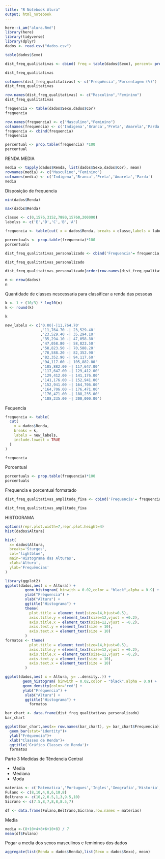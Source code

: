 ```yaml
---
title: "R Notebook Alura"
output: html_notebook
---
```


```r
here::i_am("alura.Rmd")
library(here)
library(tidyverse)
library(dplyr)
dados <- read.csv("dados.csv")

table(dados$Sexo)


```
```r
dist_freq_qualitativas <- cbind( freq = table(dados$Sexo), percent= prop.table(table(dados$Sexo)) *100)

dist_freq_qualitativas
```

```r
colnames(dist_freq_qualitativas) <- c('Frequência','Porcentagem (%)')
dist_freq_qualitativas
```

```r
row.names(dist_freq_qualitativas) <- c("Masculino","Feminino")
dist_freq_qualitativas
```

```r
frequencia <- table(dados$Sexo,dados$Cor)
frequencia

row.names(frequencia) <- c("Masculino","Feminino")
colnames(frequencia) <- c('Indigena','Branca','Preta','Amarela','Parda')
frequencia <- cbind(frequencia)
frequencia
```


```r
percentual <- prop.table(frequencia) *100
percentual
```
RENDA MEDIA
```r
media <- tapply(dados$Renda, list(dados$Sexo,dados$Cor), mean)
rownames(media) <- c("Masculino","Feminino")
colnames(media) <- c('Indigena','Branca','Preta','Amarela','Parda')
media
```
Disposição de frequencia 
```r
min(dados$Renda)

max(dados$Renda)

```

```r
classe <- c(0,1576,3152,7880,15760,200000)
labelss <- c('E','D','C','B','A')

frequencia <- table(cut( x = dados$Renda, breaks = classe,labels = labelss,include.lowest = TRUE))
```

```r
porcentuals <- prop.table(frequencia)*100
porcentuals
```
```r
dist_freq_qualitativas_personalizado <- cbind('Frequencia'= frequencia, 'Porcentagem (%)'= porcentuals)

dist_freq_qualitativas_personalizado
```
```r
dist_freq_qualitativas_personalizado[order(row.names(dist_freq_qualitativas_personalizado)),]
```

```r
n <- nrow(dados)
n
```
Quantidade de classes nescessaria para classificar a renda das pessoas 
```r


k <- 1 + (10/3) * log10(n)
k <- round(k)

k

new_labels <- c('0.00|-|11,764.70'
                ,'11,764.70 -| 23,529.40'
                ,'23,529.40 -| 35,294.10'
                ,'35,294.10 -| 47,058.80'
                ,'47,058.80 -| 58,823.50'
                ,'58,823.50 -| 70,588.20'
                ,'70,588.20 -| 82,352.90'
                ,'82,352.90 -| 94,117.60'
                ,'94,117.60 -| 105,882.00'
                ,'105,882.00 -| 117,647.00'
                ,'117,647.00 -| 129,412.00'
                ,'129,412.00 -| 141,176.00'
                ,'141,176.00 -| 152,941.00'
                ,'152,941.00 -| 164,706.00'
                ,'164,706.00 -| 176,471.00'
                ,'176,471.00 -| 188,235.00'
                ,'188,235.00 -| 200,000.00')
```
Fequencia
```r
frequencia <- table(
  cut(
    x = dados$Renda,
    breaks = k,
    labels = new_labels,
    include.lowest = TRUE
  )
)

frequencia

```
Porcentual 
```r
porcentuals <- prop.table(frequencia)*100
porcentuals
```
Frequencia e porcentual formatado
```r
dist_freq_qualitativas_amplitude_fixa <- cbind('Frequencia'= frequencia, 'Porcentagem (%)'= porcentuals)

dist_freq_qualitativas_amplitude_fixa
```

HISTOGRAMA
```r
options(repr.plot.width=7,repr.plot.height=4)
hist(dados$Altura)

```

```r
hist(
  x= dados$Altura,
  breaks='Sturges',
  col='lightblue',
  main='Histograma das Alturas',
  xlab='Altura',
  ylab='Frequências'
)
```

```r
library(ggplot2)
ggplot(dados,aes( x = Altura)) + 
         geom_histogram( binwith = 0.02,color = "black",alpha = 0.9) + 
         ylab("Frêquencia") + 
         xlab("Altura") +
         ggtitle("Histograma") + 
         theme(
           plot.title = element_text(size=14,hjust=0.5),
           axis.title.y = element_text(size=12,vjust = +0.2),
           axis.title.x = element_text(size=12,vjust = -0.2),
           axis.text.y = element_text(size = 10),
           axis.text.x = element_text(size = 10)
         )
formatos <- theme(
           plot.title = element_text(size=14,hjust=0.5),
           axis.title.y = element_text(size=12,vjust = +0.2),
           axis.title.x = element_text(size=12,vjust = -0.2),
           axis.text.y = element_text(size = 10),
           axis.text.x = element_text(size = 10)
         )

```

```r
ggplot(dados,aes( x = Altura, y= ..density..)) +
        geom_histogram( binwith = 0.02,color = "black",alpha = 0.9) +
        geom_density(color='red') +
        ylab("Frêquencia") + 
         xlab("Altura") +
         ggtitle("Histograma") + 
           formatos   
```

```r
bar_chart <- data.frame(dist_freq_qualitativas_personalizado)
bar_chart
```

```r
ggplot(bar_chart,aes(x= row.names(bar_chart), y= bar_chart$Frequencia))+
  geom_bar(stat="identity")+
  ylab("Frêquencia")+
  xlab("Classes de Renda")+
  ggtitle('Gráfico Classes de Renda')+
  formatos
```


Parte 3 Medidas de Têndencia Central

* Media
* Mediana
* Moda

```r
materias <- c('Matematica','Portugues','Ingles','Geografia','Historia','Fisica','Quimica')
Fulano <- c(8,10,4,8,6,10,8)
Beltrano <- c(10,2,0.5,1,3,9.5,10)
Sicrano <- c(7.5,8,7,8,8,8.5,7)

df <- data.frame(Fulano,Beltrano,Sicrano,row.names = materias)
```

Media
```r
media <-(8+10+4+8+6+10+8) / 7
mean(df$Fulano)
```
Pegar a media dos sexos masculinos e femininos dos dados
```r
aggregate(list(Renda = dados$Renda),list(Sexo = dados$Sexo), mean)
```